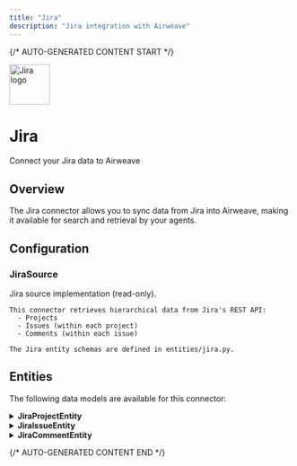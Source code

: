 ```yaml
---
title: "Jira"
description: "Jira integration with Airweave"
---
```


{/* AUTO-GENERATED CONTENT START */}



<div className="connector-header">
  <img src="icon.svg" alt="Jira logo" width="72" height="72" className="connector-icon" />
  <div className="connector-info">
    <h1>Jira</h1>
    <p>Connect your Jira data to Airweave</p>
  </div>
</div>

## Overview

The Jira connector allows you to sync data from Jira into Airweave, making it available for search and retrieval by your agents.

## Configuration


### JiraSource

Jira source implementation (read-only).

    This connector retrieves hierarchical data from Jira's REST API:
      - Projects
      - Issues (within each project)
      - Comments (within each issue)

    The Jira entity schemas are defined in entities/jira.py.


## Entities

The following data models are available for this connector:


<details>
<summary><strong>JiraProjectEntity</strong></summary>

Schema for a Jira Project.

    See:
      https://developer.atlassian.com/cloud/jira/platform/rest/v3/#api-rest-api-3-project-get
      (Project APIs in Jira Cloud)

| Field | Type | Description |
|-------|------|-------------|
| project_key | str | Unique key of the project (e.g., 'PROJ'). |
| name | Optional[str] | Name of the project. |
| project_type | Optional[str] | Type of the project (e.g., 'software', 'service_desk'). |
| lead | Optional[Dict[str, Any] | Information about the project lead or owner. |
| description | Optional[str] | Description of the project. |
| archived | bool | Indicates if this project is archived. |

</details>

<details>
<summary><strong>JiraIssueEntity</strong></summary>

Schema for a Jira Issue.

    See:
      https://developer.atlassian.com/cloud/jira/platform/rest/v3/#api-rest-api-3-issue-issueidorkey-get
      (Issue APIs in Jira Cloud)

| Field | Type | Description |
|-------|------|-------------|
| issue_key | str | Jira key for the issue (e.g. 'PROJ-123'). |
| summary | Optional[str] | Short summary field of the issue. |
| description | Optional[str] | Detailed description of the issue. |
| status | Optional[str] | Current workflow status of the issue. |
| priority | Optional[str] | Priority level of the issue (e.g., 'High'). |
| issue_type | Optional[str] | Type of the issue (bug, task, story, etc.). |
| assignee | Optional[Dict[str, Any] | Information about the user/group assigned to this issue. |
| reporter | Optional[Dict[str, Any] | Information about the user/group who created this issue. |
| resolution | Optional[str] | Resolution text or code if the issue is resolved. |
| created_at | Optional[datetime] | Timestamp when the issue was created. |
| updated_at | Optional[datetime] | Timestamp when the issue was last updated. |
| resolved_at | Optional[datetime] | Timestamp when the issue was resolved, if applicable. |
| labels | List[str] | List of labels associated with this issue. |
| watchers | List[Dict[str, Any] | List of watchers subscribed to this issue. |
| votes | Optional[int] | Number of votes on the issue. |
| archived | bool | Indicates if this issue has been archived. |

</details>

<details>
<summary><strong>JiraCommentEntity</strong></summary>

Schema for a Jira Comment.

    See:
      https://developer.atlassian.com/cloud/jira/platform/rest/v3/#api-rest-api-3-issue-issueidorkey-comment-get
      (Comment APIs in Jira Cloud)

| Field | Type | Description |
|-------|------|-------------|
| issue_key | str | Key of the issue this comment belongs to. |
| body | Optional[str] | Text/HTML body of the comment. |
| author | Optional[Dict[str, Any] | Information about the user who wrote this comment. |
| created_at | Optional[datetime] | Timestamp when this comment was created. |
| updated_at | Optional[datetime] | Timestamp when this comment was last updated. |

</details>




{/* AUTO-GENERATED CONTENT END */}
